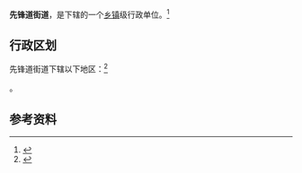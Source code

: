 {{中国乡级行政区|15/02/04/001/000}}

'''先锋道街道'''，是{{PRC admin/fullname|15/02/04/001/000|3}}下辖的一个[[乡镇|乡镇]]级行政单位。<ref>{{PRC admin/ref sgc|{{PRC admin/parent|15/02/04/001/000}}}}</ref>

== 行政区划 ==

先锋道街道下辖以下地区：<ref>{{PRC admin/ref sgc|15/02/04/001/000}}</ref>

{{PRC admin/children|15/02/04/001/000}}。

== 参考资料 ==

{{reflist}}

{{行政区划小作品}}
{{PRC admin/navcat|15/02/04/001/000}}